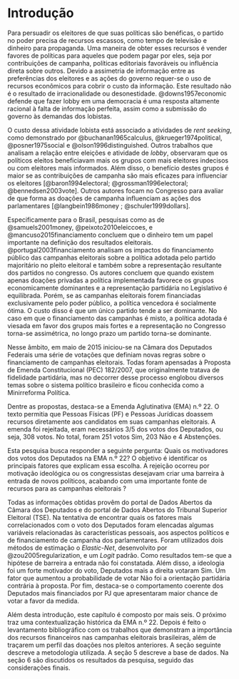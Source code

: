 # Introdução{-}

Para persuadir os eleitores de que suas políticas são benéficas, o partido no poder precisa de recursos escassos, como tempo de televisão e dinheiro para propaganda. Uma maneira de obter esses recursos é vender favores de políticas para aqueles que podem pagar por eles, seja por contribuições de campanha, políticas editoriais favoráveis ou influência direta sobre outros. Devido a assimetria de informação entre as preferências dos eleitores e as ações do governo requer-se o uso de recursos econômicos para cobrir o custo da informação. Este resultado não é o resultado de irracionalidade ou desonestidade. @downs1957economic defende que fazer lobby em uma democracia é uma resposta altamente racional à falta de informação perfeita, assim como a submissão do governo às demandas dos lobistas.

O custo dessa atividade lobista está associado a atividades de *rent seeking*, como demonstrado por @buchanan1965calculus, @krueger1974political, @posner1975social e @olson1996distinguished. Outros trabalhos que analisam a relação entre eleições e atividade de *lobby*, observaram que os políticos eleitos beneficiavam mais os grupos com mais eleitores indecisos ou com eleitores mais informados. Além disso, o benefício destes grupos é maior se as contribuições de campanha são mais eficazes para influenciar os eleitores [@baron1994electoral; @grossman1996electoral; @bennedsen2003vote]. Outros autores focam no Congresso para avaliar de que forma as doações de campanha influenciam as ações dos parlamentares [@langbein1986money ; @schuler1999dollars].

Especificamente para o Brasil, pesquisas como as de @samuels2001money, @peixoto2010eleiccoes, e @mancuso2015financiamento concluem que o dinheiro tem um papel importante na definição dos resultados eleitorais. @portugal2003financiamento analisam os impactos do financiamento público das campanhas eleitorais sobre a política adotada pelo partido majoritário no pleito eleitoral e  também sobre a representação resultante dos partidos no congresso. Os autores concluem que quando existem apenas doações privadas a política implementada favorece os grupos economicamente dominantes e a representação partidária no Legislativo é equilibrada. Porém, se as campanhas eleitorais forem financiadas exclusivamente pelo poder público, a política vencedora é socialmente ótima. O custo disso é que um único partido tende a ser dominante. No caso em que o financiamento das campanhas é misto, a política adotada é viesada em favor dos grupos mais fortes e a representação no Congresso torna-se assimétrica,  no longo prazo um partido torna-se dominante.

Nesse âmbito, em maio de 2015 iniciou-se na Câmara dos Deputados Federais uma série de votações que definiam novas regras sobre o financiamento de campanhas eleitorais. Todas foram apensadas à Proposta de Emenda Constitucional (PEC) 182/2007, que originalmente tratava de fidelidade partidária, mas no decorrer desse processo englobou diversos temas sobre o sistema político brasileiro e ficou conhecida como a Minirreforma Política.

Dentre as propostas, destaca-se a Emenda Aglutinativa (EMA) n.º 22. O texto permitia que Pessoas Físicas (PF) e Pessoas Jurídicas doassem recursos diretamente aos candidatos em suas campanhas eleitorais. A emenda foi rejeitada, eram necessários 3/5 dos votos dos Deputados, ou seja, 308 votos. No total, foram 251 votos Sim, 203 Não e 4 Abstenções.

Esta pesquisa busca responder a seguinte pergunta: Quais os motivadores dos votos dos Deputados na EMA n.º 22? O objetivo é identificar os principais fatores que explicam essa escolha. A rejeição ocorreu por motivação ideológica ou os congressistas desejavam criar uma barreira à entrada de novos políticos, acabando com uma importante fonte de recursos para as campanhas eleitorais ?

Todas as informações obtidas provêm do portal de Dados Abertos da Câmara dos Deputados e do portal de Dados Abertos do Tribunal Superior Eleitoral (TSE). Na tentativa de encontrar quais os fatores mais correlacionados com o voto dos Deputados foram elencadas algumas variáveis relacionadas às características pessoais, aos aspectos políticos e de financiamento de campanha dos parlamentares. Foram utilizados dois métodos de estimação o *Elastic-Net*, desenvolvito por @zou2005regularization, e um *Logit* padrão. Como resultados tem-se que a hipótese de barreira a entrada não foi constatada. Além disso, a ideologia foi um forte motivador do voto, Deputados mais a direita votaram Sim. Um fator que aumentou a probabilidade de votar Não foi a orientação partidária contrária à proposta. Por fim, destaca-se o comportamento coerente dos Deputados mais financiados por PJ que apresentaram maior chance de votar a favor da medida.

Além desta introdução, este capítulo é composto por mais seis. O próximo traz uma contextualização histórica da EMA n.º 22. Depois é feito o levantamento bibliográfico com os trabalhos que demonstram a importância dos recursos financeiros nas campanhas eleitorais brasileiras, além de traçarem um perfil das doações nos pleitos anteriores. A seção seguinte descreve a metodologia utilizada. A seção 5 descreve a base de dados. Na seção 6 são discutidos os resultados da pesquisa, seguido das considerações finais.





